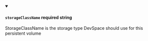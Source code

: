 
<details className="config-field" data-expandable="false" open>
<summary>

#### `storageClassName` <span class="config-field-required" data-required="false">required</span> <span class="config-field-type">string</span> <span class="config-field-default"></span> <span class="config-field-enum"></span>

StorageClassName is the storage type DevSpace should use for this persistent volume

</summary>



</details>
